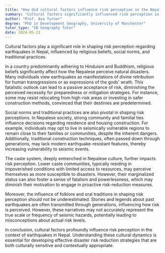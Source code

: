 ```yaml
---
title: "How did cultural factors influence risk perception in the Nepal earthquake?"
summary: "Cultural factors significantly influenced risk perception in the Nepal earthquake through religious beliefs, social norms, and traditional practices."
author: "Prof. Ava Turner"
degree: "PhD in Development Geography, University of Manchester"
tutor_type: "IB Geography Tutor"
date: 2024-05-21
---
```


Cultural factors play a significant role in shaping risk perception regarding earthquakes in Nepal, influenced by religious beliefs, social norms, and traditional practices.

In a country predominantly adhering to Hinduism and Buddhism, religious beliefs significantly affect how the Nepalese perceive natural disasters. Many individuals view earthquakes as manifestations of divine retribution for human transgressions or as expressions of the gods' wrath. This fatalistic outlook can lead to a passive acceptance of risk, diminishing the perceived necessity for preparedness or mitigation strategies. For instance, some may resist relocating from high-risk areas or investing in safer construction methods, convinced that their destinies are predetermined.

Social norms and traditional practices are also pivotal in shaping risk perceptions. In Nepalese society, strong community and familial ties influence decisions regarding residence and housing construction. For example, individuals may opt to live in seismically vulnerable regions to remain close to their families or communities, despite the inherent dangers. Additionally, traditional construction techniques, often passed down through generations, may lack modern earthquake-resistant features, thereby increasing vulnerability to seismic events.

The caste system, deeply entrenched in Nepalese culture, further impacts risk perception. Lower caste communities, typically residing in impoverished conditions with limited access to resources, may perceive themselves as more susceptible to disasters. However, their marginalized status can also foster a sense of fatalism and powerlessness, which may diminish their motivation to engage in proactive risk-reduction measures.

Moreover, the influence of folklore and oral traditions in shaping risk perception should not be underestimated. Stories and legends about past earthquakes are often transmitted through generations, influencing how risk is perceived. However, these narratives may not accurately represent the true scale or frequency of seismic hazards, potentially leading to misconceptions about actual risk levels.

In conclusion, cultural factors profoundly influence risk perception in the context of earthquakes in Nepal. Understanding these cultural dynamics is essential for developing effective disaster risk reduction strategies that are both culturally sensitive and contextually appropriate.
    